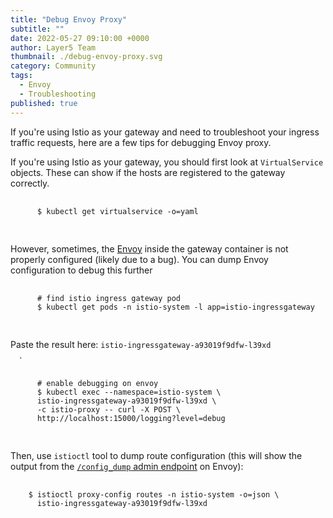 ```yaml
---
title: "Debug Envoy Proxy"
subtitle: ""
date: 2022-05-27 09:10:00 +0000
author: Layer5 Team
thumbnail: ./debug-envoy-proxy.svg
category: Community
tags:
  - Envoy
  - Troubleshooting
published: true
---
```



<BlogWrapper>

<div class="intro ">
<p>
    If you're using Istio as your gateway and need to troubleshoot your ingress traffic requests, here are a few tips for debugging Envoy proxy.
</p>
</div>

<p>
  If you're using Istio as your gateway, you should first look at <code>VirtualService</code> objects. These can show if the hosts are registered to the gateway correctly.
</p>

<div className="highlight">
  <pre>
    <code>
      $ kubectl get virtualservice -o=yaml
    </code>
  </pre>
</div>


<p>However, sometimes, the <a href="https://envoyproxy.io">Envoy</a> inside the gateway container is not properly configured (likely due to a bug). You can dump Envoy configuration to debug this further</p>

<div className="highlight">
  <pre>
    <code>
      # find istio ingress gateway pod
      $ kubectl get pods -n istio-system -l app=istio-ingressgateway
    </code>
  </pre>
</div>

<p>
  Paste the result here: 
  <code>istio-ingressgateway-a93019f9dfw-l39xd
  </code>.
</p>

<div className="highlight">
  <pre>
    <code>
      # enable debugging on envoy
      $ kubectl exec --namespace=istio-system \
      istio-ingressgateway-a93019f9dfw-l39xd \
      -c istio-proxy -- curl -X POST \
      http://localhost:15000/logging?level=debug
    </code>
  </pre>
</div>
<p>
  Then, use <code>istioctl</code> tool to dump route configuration (this will show the output from the <a href="https://www.envoyproxy.io/docs/envoy/latest/operations/admin#operations-admin-interface-config-dump"><code>/config_dump</code> admin endpoint</a> on Envoy):
</p>
<div className="highlight">
  <pre>
    <code>
    $ istioctl proxy-config routes -n istio-system -o=json \
      istio-ingressgateway-a93019f9dfw-l39xd
    </code>
  </pre>
</div>

</BlogWrapper>
